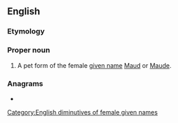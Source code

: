 ==English==

===Etymology===
{{suffix|en|Maud|ie}}

===Proper noun===
{{en-proper noun}}

# A pet form of the female [[given name]] [[Maud]] or [[Maude]].

===Anagrams===
* {{anagrams|en|a=adeimu|Idumea}}

[[Category:English diminutives of female given names]]
